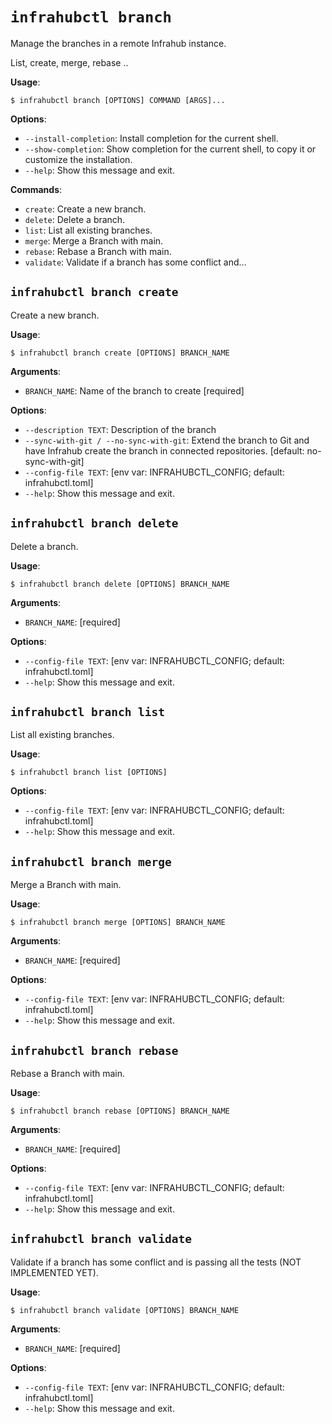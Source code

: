 # `infrahubctl branch`

Manage the branches in a remote Infrahub instance.

List, create, merge, rebase ..

**Usage**:

```shell
$ infrahubctl branch [OPTIONS] COMMAND [ARGS]...
```

**Options**:

* `--install-completion`: Install completion for the current shell.
* `--show-completion`: Show completion for the current shell, to copy it or customize the installation.
* `--help`: Show this message and exit.

**Commands**:

* `create`: Create a new branch.
* `delete`: Delete a branch.
* `list`: List all existing branches.
* `merge`: Merge a Branch with main.
* `rebase`: Rebase a Branch with main.
* `validate`: Validate if a branch has some conflict and...

## `infrahubctl branch create`

Create a new branch.

**Usage**:

```shell
$ infrahubctl branch create [OPTIONS] BRANCH_NAME
```

**Arguments**:

* `BRANCH_NAME`: Name of the branch to create  [required]

**Options**:

* `--description TEXT`: Description of the branch
* `--sync-with-git / --no-sync-with-git`: Extend the branch to Git and have Infrahub create the branch in connected repositories.  [default: no-sync-with-git]
* `--config-file TEXT`: [env var: INFRAHUBCTL_CONFIG; default: infrahubctl.toml]
* `--help`: Show this message and exit.

## `infrahubctl branch delete`

Delete a branch.

**Usage**:

```shell
$ infrahubctl branch delete [OPTIONS] BRANCH_NAME
```

**Arguments**:

* `BRANCH_NAME`: [required]

**Options**:

* `--config-file TEXT`: [env var: INFRAHUBCTL_CONFIG; default: infrahubctl.toml]
* `--help`: Show this message and exit.

## `infrahubctl branch list`

List all existing branches.

**Usage**:

```shell
$ infrahubctl branch list [OPTIONS]
```

**Options**:

* `--config-file TEXT`: [env var: INFRAHUBCTL_CONFIG; default: infrahubctl.toml]
* `--help`: Show this message and exit.

## `infrahubctl branch merge`

Merge a Branch with main.

**Usage**:

```shell
$ infrahubctl branch merge [OPTIONS] BRANCH_NAME
```

**Arguments**:

* `BRANCH_NAME`: [required]

**Options**:

* `--config-file TEXT`: [env var: INFRAHUBCTL_CONFIG; default: infrahubctl.toml]
* `--help`: Show this message and exit.

## `infrahubctl branch rebase`

Rebase a Branch with main.

**Usage**:

```shell
$ infrahubctl branch rebase [OPTIONS] BRANCH_NAME
```

**Arguments**:

* `BRANCH_NAME`: [required]

**Options**:

* `--config-file TEXT`: [env var: INFRAHUBCTL_CONFIG; default: infrahubctl.toml]
* `--help`: Show this message and exit.

## `infrahubctl branch validate`

Validate if a branch has some conflict and is passing all the tests (NOT IMPLEMENTED YET).

**Usage**:

```shell
$ infrahubctl branch validate [OPTIONS] BRANCH_NAME
```

**Arguments**:

* `BRANCH_NAME`: [required]

**Options**:

* `--config-file TEXT`: [env var: INFRAHUBCTL_CONFIG; default: infrahubctl.toml]
* `--help`: Show this message and exit.
